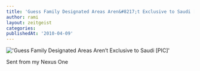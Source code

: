```yaml
---
title: 'Guess Family Designated Areas Aren&#8217;t Exclusive to Saudi [PIC]'
author: rami
layout: zeitgeist
categories:
publishedAt: '2010-04-09'
---
```


!['Guess Family Designated Areas Aren&#8217;t Exclusive to Saudi [PIC]'](/assets/images/content/zeitgeist/guess-family-designated-areas-arent-exclusive-to-saudi.jpg)

Sent from my Nexus One
